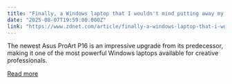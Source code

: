 ```yaml
---
title: "Finally, a Windows laptop that I wouldn't mind putting away my MacBook Pro for"
date: "2025-08-07T19:59:00.000Z"
link: "https://www.zdnet.com/article/finally-a-windows-laptop-that-i-wouldnt-mind-putting-away-my-macbook-pro-for/"
---
```


The newest Asus ProArt P16 is an impressive upgrade from its predecessor, making it one of the most powerful Windows laptops available for creative professionals.

[Read more](https://www.zdnet.com/article/finally-a-windows-laptop-that-i-wouldnt-mind-putting-away-my-macbook-pro-for/)
